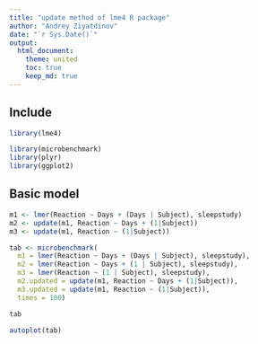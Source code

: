 ```yaml
---
title: "update method of lme4 R package"
author: "Andrey Ziyatdinov"
date: "`r Sys.Date()`"
output:
  html_document:
    theme: united
    toc: true
    keep_md: true
---
```



## Include

```r
library(lme4) 
```

```r
library(microbenchmark)
library(plyr)
library(ggplot2)
```

## Basic model

```r
m1 <- lmer(Reaction ~ Days + (Days | Subject), sleepstudy)
m2 <- update(m1, Reaction ~ Days + (1|Subject))
m3 <- update(m1, Reaction ~ (1|Subject))
```

```r
tab <- microbenchmark(
  m1 = lmer(Reaction ~ Days + (Days | Subject), sleepstudy),  
  m2 = lmer(Reaction ~ Days + (1 | Subject), sleepstudy),
  m3 = lmer(Reaction ~ (1 | Subject), sleepstudy),  
  m2.updated = update(m1, Reaction ~ Days + (1|Subject)),
  m3.updated = update(m1, Reaction ~ (1|Subject)),
  times = 100)
```

```r
tab
```

```r
autoplot(tab)
```
